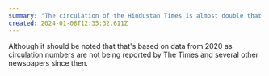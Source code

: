 ```yaml
---
summary: "The circulation of the Hindustan Times is almost double that of The Times (of London)"
created: 2024-01-08T12:35:32.611Z
---
```


Although it should be noted that that's based on data from 2020 as circulation numbers are not being reported by The Times and several other newspapers since then.
